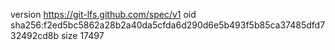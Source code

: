 version https://git-lfs.github.com/spec/v1
oid sha256:f2ed5bc5862a28b2a40da5cfda6d290d6e5b493f5b85ca37485dfd732492cd8b
size 17497
